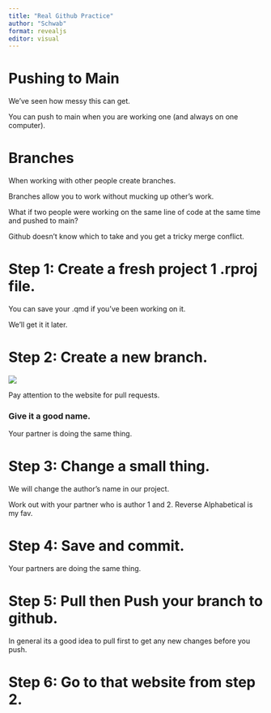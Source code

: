 ```yaml
---
title: "Real Github Practice"
author: "Schwab"
format: revealjs
editor: visual
---
```


# Pushing to Main

We've seen how messy this can get.

You can push to main when you are working one (and always on one computer).

# Branches

When working with other people create branches.

Branches allow you to work without mucking up other's work.

What if two people were working on the same line of code at the same time and pushed to main?

Github doesn't know which to take and you get a tricky merge conflict.

# Step 1: Create a fresh project 1 .rproj file. 

You can save your .qmd if you've been working on it.

We'll get it it later.

# Step 2: Create a new branch. 

![](images/new_branch.png)

Pay attention to the website for pull requests.

### Give it a good name. 

Your partner is doing the same thing.

# Step 3: Change a small thing. 

We will change the author's name in our project.

Work out with your partner who is author 1 and 2. Reverse Alphabetical is my fav.

# Step 4: Save and commit. 

Your partners are doing the same thing.

# Step 5: Pull then Push your branch to github. 

In general its a good idea to pull first to get any new changes before you push.

# Step 6: Go to that website from step 2. 
